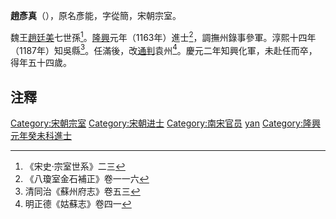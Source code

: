 '''趙彥真'''（{{bd|1142年||1196年|}}），原名彥能，字從簡，宋朝宗室。

魏王[[趙廷美|趙廷美]]七世孫<ref>《宋史·宗室世系》二三</ref>。[[隆興|隆興]]元年（1163年）進士<ref>《八瓊室金石補正》卷一一六</ref>，調撫州錄事參軍。淳熙十四年（1187年）知吳縣<ref>清同治《蘇州府志》卷五三</ref>。任滿後，改[[通判|通判]]袁州<ref>明正德《姑蘇志》卷四一</ref>。慶元二年知興化軍，未赴任而卒，得年五十四歲。

==注釋==
{{reflist}}

{{DEFAULTSORT:Zhao yanzhen}}
[[Category:宋朝宗室|Category:宋朝宗室]]
[[Category:宋朝进士|Category:宋朝进士]]
[[Category:南宋官员|Category:南宋官员]]
[[Category:赵姓|yan]]
[[Category:隆興元年癸未科進士|Category:隆興元年癸未科進士]]
{{宋朝人物小作品}}
